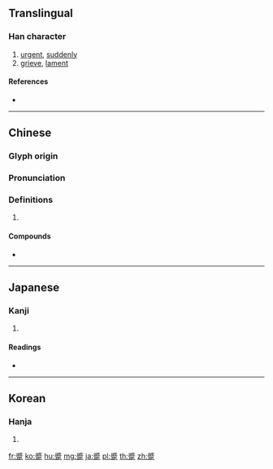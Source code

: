{{character info/new}}
==Translingual==

===Han character===
{{Han char|rn=157|rad=足|as=11|sn=18|four=53801|canj=IFRYO|ids=⿱戚足}}

# [[urgent]], [[suddenly]]
# [[grieve]], [[lament]]

====References====
* {{Han ref|kx=1232.060|dkj=37790|dj=1704.080|hdz=63733.090|uh=8E59|ud=36441|bh=C2D9|bd=49881}}

----

==Chinese==
{{zh-forms}}

===Glyph origin===
{{Han etym}}

===Pronunciation===
{{zh-pron
|m=cù
|c=zuk1,cuk1
|h=pfs=
|md=
|mn=
|w=
|mc=y
|oc=y
|cat=
}}

===Definitions===
{{zh-hanzi}}

# {{rfdef|lang=zh}}

====Compounds====
* {{zh-l|顰蹙}}

----

==Japanese==

===Kanji===
{{ja-kanji|grade=|rs=足11}}

# {{defn|lang=ja|sort=足11}}

====Readings====
* {{ja-readings|on=[[しゅく]] (shuku), [[せき]] (seki)|kun=[[せまる]] (semaru)|nanori=}}

----

==Korean==

===Hanja===
{{ko-hanja|hangeul=축|eumhun=|rv=chuk|mr=ch'uk|y=chwuk}}

# {{defn|lang=ko|sort=足11}}

[[fr:蹙]]
[[ko:蹙]]
[[hu:蹙]]
[[mg:蹙]]
[[ja:蹙]]
[[pl:蹙]]
[[th:蹙]]
[[zh:蹙]]